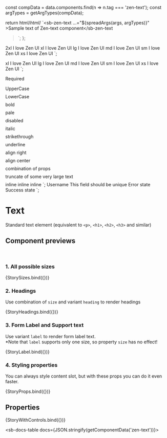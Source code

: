 
const compData = data.components.find(n => n.tag === 'zen-text');
const argTypes = getArgTypes(compData);

<Meta title="Typography/Text" component="zen-text" argTypes={argTypes} />

  return html/*html*/ `<sb-zen-text ...="${spreadArgs(args, argTypes)}"
    >Sample text of Zen-text component</sb-zen-text
  > `;
};

  <sb-zen-text size="2xl">2xl I love Zen UI</sb-zen-text>
  <sb-text-with-details></sb-text-with-details>
  <sb-zen-text size="xl">xl I love Zen UI</sb-zen-text>
  <sb-text-with-details></sb-text-with-details>
  <sb-zen-text size="lg">lg I love Zen UI</sb-zen-text>
  <sb-text-with-details></sb-text-with-details>
  <sb-zen-text size="md">md I love Zen UI</sb-zen-text>
  <sb-text-with-details></sb-text-with-details>
  <sb-zen-text size="sm">sm I love Zen UI</sb-zen-text>
  <sb-text-with-details></sb-text-with-details>
  <sb-zen-text size="xs">xs I love Zen UI</sb-zen-text>
  <sb-text-with-details></sb-text-with-details>
`;

  <sb-zen-text size="xl" variant="heading">xl I love Zen UI</sb-zen-text>
  <sb-text-with-details></sb-text-with-details>
  <sb-zen-text size="lg" variant="heading">lg I love Zen UI</sb-zen-text>
  <sb-text-with-details></sb-text-with-details>
  <sb-zen-text size="md" variant="heading">md I love Zen UI</sb-zen-text>
  <sb-text-with-details></sb-text-with-details>
  <sb-zen-text size="sm" variant="heading">sm I love Zen UI</sb-zen-text>
  <sb-text-with-details></sb-text-with-details>
  <sb-zen-text size="xs" variant="heading">xs I love Zen UI</sb-zen-text>
  <sb-text-with-details></sb-text-with-details>
`;

  <sb-zen-text required>Required</sb-zen-text>
  <div style="margin-top: 0.5rem"></div>
  <sb-zen-text uppercase>UpperCase</sb-zen-text>
  <div style="margin-top: 0.5rem"></div>
  <sb-zen-text lowercase>LowerCase</sb-zen-text>
  <div style="margin-top: 0.5rem"></div>
  <sb-zen-text bold>bold</sb-zen-text>
  <div style="margin-top: 0.5rem"></div>
  <sb-zen-text pale>pale</sb-zen-text>
  <div style="margin-top: 0.5rem"></div>
  <sb-zen-text disabled>disabled</sb-zen-text>
  <div style="margin-top: 0.5rem"></div>
  <sb-zen-text italic>italic</sb-zen-text>
  <div style="margin-top: 0.5rem"></div>
  <sb-zen-text strikethrough>strikethrough</sb-zen-text>
  <div style="margin-top: 0.5rem"></div>
  <sb-zen-text underline>underline</sb-zen-text>
  <div style="margin-top: 0.5rem"></div>
  <sb-zen-text style="max-width: 200px" align="right">align right</sb-zen-text>
  <div style="margin-top: 0.5rem"></div>
  <sb-zen-text style="max-width: 200px" align="center">align center</sb-zen-text>
  <div style="margin-top: 0.5rem"></div>
  <sb-zen-text bold italic>combination of props</sb-zen-text>
  <div style="margin-top: 0.5rem"></div>
  <sb-zen-text style="max-width: 200px" truncate> truncate of some very large text </sb-zen-text>
  <div style="margin-top: 0.5rem"></div>
  <sb-zen-text inline bold>inline</sb-zen-text>
  <sb-zen-text inline italic>inline</sb-zen-text>
  <sb-zen-text inline uppercase>inline</sb-zen-text>
`;

  <sb-zen-space vertical spacing="md">
    <sb-zen-text variant="label" required>Username</sb-zen-text>
    <sb-zen-input></sb-zen-input>
    <sb-zen-text variant="support">This field should be unique</sb-zen-text>
    <sb-zen-text variant="support" state="error">Error state</sb-zen-text>
    <sb-zen-text variant="support" state="success">Success state</sb-zen-text>
  </sb-zen-space>
`;

# Text

Standard text element (equivalent to `<p>`, `<h1>`, `<h2>`, `<h3>` and similar)

## Component previews

<br />

### 1. All possible sizes

<Canvas>
  <Story name="sizes">{StorySizes.bind({})}</Story>
</Canvas>

### 2. Headings

Use combination of `size` and variant `heading` to render headings

<Canvas>
  <Story name="headings">{StoryHeadings.bind({})}</Story>
</Canvas>

### 3. Form Label and Support text

Use variant `label` to render form label text.<br/>
\*Note that `label` supports only one size, so property `size` has no effect!

<Canvas>
  <Story name="label">{StoryLabel.bind({})}</Story>
</Canvas>

### 4. Styling properties

You can always style content slot, but with these props you can do it even faster.

<Canvas>
  <Story name="props">{StoryProps.bind({})}</Story>
</Canvas>

## Properties

<Canvas>
  <Story
    name="default"
    args={{
      ...getDefaultArgs(argTypes),
    }}
  >
    {StoryWithControls.bind({})}
  </Story>
</Canvas>

<ArgsTable story="default" />

<sb-docs-table docs={JSON.stringify(getComponentData('zen-text'))}></sb-docs-table>
